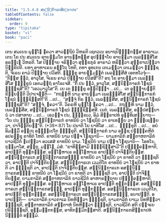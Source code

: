 ```yaml
---
title: "1.5.4.8 ສນ຺ນິຘິກາຣກສິກ຺ຂາປທ"
tableOfContents: false
sidebar:
  order: 9
type: "tipitaka"
basket: "vi"
book: "paci"
---
```



<DynamicBreadcrumb />

<Division number="252" book="paci">

<Paragraph number="812" book="paci">
ເຕນ ສມເຍນ ພຸທ຺ໂຘ ຠຄວາ ສາວຕ຺ຖິຍໍ ວິຫຣຕິ ເຊຕວເນ ອນາຖປິຓ຺ຑິກສ຺ສ ອາຣາເມ. ເຕນ ໂຂ ປນ ສມເຍນ ອາຍສ຺ມໂຕ ອານນ຺ທສ຺ສ ອຸປຊ຺ຌາໂຍ ອາຍສ຺ມາ ເພລຏ຺ຐສີໂສ ອຣຎ຺ເຎ ວິຫຣຕິ. ໂສ ປິຓ຺ຑາຍ ຈຣິຕ຺ວາ ສຸກ຺ຂກຸຣໍ ອາຣາມໍ ຫຣິຕ຺ວາ ສຸກ຺ຂາເປຕ຺ວາ ນິກ຺ຂິປຕິ. ຍທາ ອາຫາເຣນ ອຕ຺ໂຖ ໂຫຕິ, ຕທາ ອຸທເກນ ເຕເມຕ຺ວາ ເຕເມຕ຺ວາ ຠຸຎ຺ຊຕິ, ຈິເຣນ ຄາມໍ ປິຓ຺ຑາຍ ປວິສຕິ. ຠິກ຺ຂູ ອາຍສ຺ມນ຺ຕໍ ເພລຏ຺ຐສີສໍ ເອຕທໂວຈຸໍ—  “ກິສ຺ສ ຕ຺ວໍ, ອາວຸໂສ, ຈິເຣນ ຄາມໍ ປິຓ຺ຑາຍ ປວິສສີ”ຕິ? ອຖ ໂຂ ອາຍສ຺ມາ ເພລຏ຺ຐສີໂສ ຠິກ຺ຂູນໍ ເອຕມຕ຺ຖໍ ອາໂຣເຈສິ. “ກິໍ ປນ ຕ຺ວໍ, ອາວຸໂສ, ສນ຺ນິຘິກາຣກໍ ໂຠຊນໍ ຠຸຎ຺ຊສີ”ຕິ? “ເອວມາວຸໂສ”ຕິ.
</Paragraph>

<Paragraph number="813" book="paci">
ເຍ ເຕ ຠິກ຺ຂູ ອປ຺ປິຈ຺ຉາ …ເປ…  ເຕ ອຸຊ຺ຌາຍນ຺ຕິ ຂິຍ຺ຍນ຺ຕິ ວິປາເຈນ຺ຕິ—  “ກຖຎ຺ຫິ ນາມ ອາຍສ຺ມາ ເພລຏ຺ຐສີໂສ ສນ຺ນິຘິກາຣກໍ ໂຠຊນໍ ຠຸຎ຺ຊິສ຺ສຕີ”ຕິ …ເປ…  “ສຈ຺ຈໍ ກິຣ ຕ຺ວໍ, ເພລຏ຺ຐສີສ, ສນ຺ນິຘິກາຣກໍ ໂຠຊນໍ ຠຸຎ຺ຊສີ”ຕິ? “ສຈ຺ຈໍ, ຠຄວາ”ຕິ. ວິຄຣຫິ ພຸທ຺ໂຘ ຠຄວາ …ເປ…  ກຖຎ຺ຫິ ນາມ ຕ຺ວໍ, ເພລຏ຺ຐສີສ, ສນ຺ນິຘິກາຣກໍ ໂຠຊນໍ ຠຸຎ຺ຊິສ຺ສສິ. ເນຕໍ, ເພລຏ຺ຐສີສ, ອປ຺ປສນ຺ນານໍ ວາ ປສາທາຍ …ເປ…  ເອວຎ຺ຈ ປນ, ຠິກ຺ຂເວ, ອິມໍ ສິກ຺ຂາປທໍ ອຸທ຺ທິເສຍ຺ຍາຖ—
</Paragraph>

</Division>
<Division number="253" book="paci">

<Paragraph number="814" book="paci">
<Emphasis>“ໂຍ ປນ ຠິກ຺ຂຸ ສນ຺ນິຘິກາຣກໍ ຂາທນີຍໍ ວາ ໂຠຊນີຍໍ ວາ ຂາເທຍ຺ຍ ວາ ຠຸຎ຺ເຊຍ຺ຍ ວາ, ປາຈິຕ຺ຕິຍນ຺”</Emphasis>ຕິ. (*38*:<Emphasis>87</Emphasis>)
</Paragraph>

</Division>
<Division number="254" book="paci">

<Paragraph number="815" book="paci">
<Emphasis>ໂຍ ປນາ</Emphasis>ຕິ ໂຍ ຍາທິໂສ …ເປ…  <Emphasis>ຠິກ຺ຂູ</Emphasis>ຕິ …ເປ…  ອຍໍ ອິມສ຺ມິໍ ອຕ຺ເຖ ອຘິປ຺ເປໂຕ ຠິກ຺ຂູຕິ.
</Paragraph>

<Paragraph number="816" book="paci">
<Emphasis>ສນ຺ນິຘິກາຣກໍ</Emphasis> ນາມ ອຊ຺ຊ ປຏິຄ຺ຄຫິຕໍ ອປຣຊ຺ຊຸ ຂາທິຕໍ ໂຫຕິ.
</Paragraph>

<Paragraph number="817" book="paci">
<Emphasis>ຂາທນີຍໍ</Emphasis> ນາມ ປຎ຺ຈ ໂຠຊນານິ—  ຍາມກາລິກໍ ສຕ຺ຕາຫກາລິກໍ ຍາວຊີວິກໍ ຐເປຕ຺ວາ ອວເສສໍ ຂາທນີຍໍ ນາມ.
</Paragraph>

<Paragraph number="818" book="paci">
<Emphasis>ໂຠຊນີຍໍ</Emphasis> ນາມ ປຎ຺ຈ ໂຠຊນານິ—  ໂອທໂນ, ກຸມ຺ມາໂສ, ສຕ຺ຕຸ, ມຈ຺ໂຉ, ມໍສໍ.
</Paragraph>

<Paragraph number="819" book="paci">
“ຂາທິສ຺ສາມິ ຠຸຎ຺ຊິສ຺ສາມີ”ຕິ ປຏິຄ຺ຄຓ຺ຫາຕິ, ອາປຕ຺ຕິ ທຸກ຺ກຏສ຺ສ. ອຊ຺ໂຌຫາເຣ ອຊ຺ໂຌຫາເຣ ອາປຕ຺ຕິ ປາຈິຕ຺ຕິຍສ຺ສ.
</Paragraph>

</Division>
<Division number="255" book="paci">

<Paragraph number="820" book="paci">
ສນ຺ນິຘິກາຣເກ ສນ຺ນິຘິກາຣກສຎ຺ຎີ ຂາທນີຍໍ ວາ ໂຠຊນີຍໍ ວາ ຂາທຕິ ວາ ຠຸຎ຺ຊຕິ ວາ, ອາປຕ຺ຕິ ປາຈິຕ຺ຕິຍສ຺ສ. ສນ຺ນິຘິກາຣເກ ເວມຕິໂກ ຂາທນີຍໍ ວາ ໂຠຊນີຍໍ ວາ ຂາທຕິ ວາ ຠຸຎ຺ຊຕິ ວາ, ອາປຕ຺ຕິ ປາຈິຕ຺ຕິຍສ຺ສ. ສນ຺ນິຘິກາຣເກ ອສນ຺ນິຘິກາຣກສຎ຺ຎີ ຂາທນີຍໍ ວາ ໂຠຊນີຍໍ ວາ ຂາທຕິ ວາ ຠຸຎ຺ຊຕິ ວາ, ອາປຕ຺ຕິ ປາຈິຕ຺ຕິຍສ຺ສ.
</Paragraph>

<Paragraph number="821" book="paci">
ຍາມກາລິກໍ ສຕ຺ຕາຫກາລິກໍ ຍາວຊີວິກໍ ອາຫາຣຕ຺ຖາຍ ປຏິຄ຺ຄຓ຺ຫາຕິ, ອາປຕ຺ຕິ ທຸກ຺ກຏສ຺ສ. ອຊ຺ໂຌຫາເຣ ອຊ຺ໂຌຫາເຣ ອາປຕ຺ຕິ ທຸກ຺ກຏສ຺ສ. ອສນ຺ນິຘິກາຣເກ ສນ຺ນິຘິກາຣກສຎ຺ຎີ, ອາປຕ຺ຕິ ທຸກ຺ກຏສ຺ສ. ອສນ຺ນິຘິກາຣເກ ເວມຕິໂກ, ອາປຕ຺ຕິ ທຸກ຺ກຏສ຺ສ. ອສນ຺ນິຘິກາຣເກ ອສນ຺ນິຘິກາຣກສຎ຺ຎີ, ອນາປຕ຺ຕິ.
</Paragraph>

</Division>
<Division number="256" book="paci">

<Paragraph number="822" book="paci">
ອນາປຕ຺ຕິ—  ຍາວກາລິກໍ ຍາວກາເລ ນິທຫິຕ຺ວາ ຠຸຎ຺ຊຕິ, ຍາມກາລິກໍ ຍາເມ ນິທຫິຕ຺ວາ ຠຸຎ຺ຊຕິ, ສຕ຺ຕາຫກາລິກໍ ສຕ຺ຕາຫໍ ນິທຫິຕ຺ວາ ຠຸຎ຺ຊຕິ, ຍາວຊີວິກໍ ສຕິ ປຈ຺ຈເຍ ປຣິຠຸຎ຺ຊຕິ, ອຸມ຺ມຕ຺ຕກສ຺ສ, ອາທິກມ຺ມິກສ຺ສາຕິ.

</Paragraph>
</Division>

<Paragraph number="823" type="center" book="paci">
ສນ຺ນິຘິກາຣກສິກ຺ຂາປທໍ ນິຏ຺ຐິຕໍ ອຏ຺ຐມໍ.
</Paragraph>